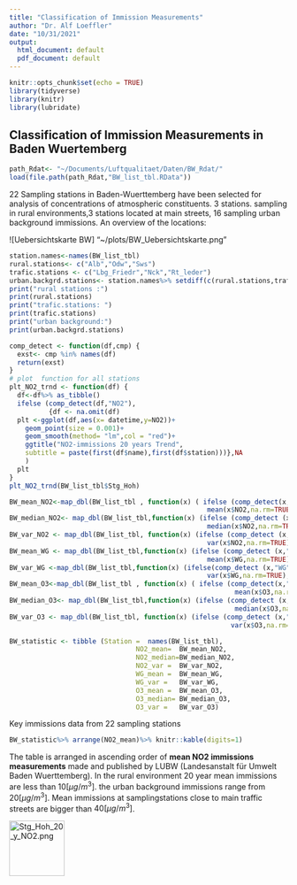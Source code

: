 ```yaml
---
title: "Classification of Immission Measurements"
author: "Dr. Alf Loeffler"
date: "10/31/2021"
output:
  html_document: default
  pdf_document: default
---
```


```r
knitr::opts_chunk$set(echo = TRUE)
library(tidyverse)
library(knitr)
library(lubridate)
```

## Classification of Immission Measurements in Baden Wuertemberg


```r
path_Rdat<- "~/Documents/Luftqualitaet/Daten/BW_Rdat/"
load(file.path(path_Rdat,"BW_list_tbl.RData"))

```
22 Sampling stations in Baden-Wuerttemberg have been selected for analysis of concentrations of atmospheric constituents. 3 stations. sampling in rural environments,3 stations located at main streets, 16 sampling urban background immissions. 
An overview of the locations:

![Uebersichtskarte BW] "~/plots/BW_Uebersichtskarte.png"






```r
station.names<-names(BW_list_tbl)
rural.stations<- c("Alb","Odw","Sws")
trafic.stations <- c("Lbg_Friedr","Nck","Rt_leder")
urban.backgrd.stations<- station.names%>% setdiff(c(rural.stations,trafic.stations))
print("rural stations :")
print(rural.stations)
print("trafic.stations: ")
print(trafic.stations)
print("urban background:")
print(urban.backgrd.stations)
```
```r
comp_detect <- function(df,cmp) {
  exst<- cmp %in% names(df)
  return(exst)
}
# plot  function for all stations
plt_NO2_trnd <- function(df) {
  df<-df%>% as_tibble()
  ifelse (comp_detect(df,"NO2"),
          {df <- na.omit(df)
  plt <-ggplot(df,aes(x= datetime,y=NO2))+
    geom_point(size = 0.001)+
    geom_smooth(method= "lm",col = "red")+
    ggtitle("NO2-immissions 20 years Trend",
    subtitle = paste(first(df$name),first(df$station)))},NA
    )
  plt
}
plt_NO2_trnd(BW_list_tbl$Stg_Hoh)
```


```r
BW_mean_NO2<-map_dbl(BW_list_tbl , function(x) ( ifelse (comp_detect(x,"NO2"),
                                                  mean(x$NO2,na.rm=TRUE),NA)))
BW_median_NO2<- map_dbl(BW_list_tbl,function(x) (ifelse (comp_detect (x,"NO2"),
                                                  median(x$NO2,na.rm=TRUE),NA )))
BW_var_NO2 <- map_dbl(BW_list_tbl, function(x) (ifelse (comp_detect (x,"NO2"),
                                                  var(x$NO2,na.rm=TRUE),NA)))
BW_mean_WG <- map_dbl(BW_list_tbl,function(x) (ifelse (comp_detect (x,"WG"),
                                                  mean(x$WG,na.rm=TRUE),NA )))
BW_var_WG <-map_dbl(BW_list_tbl,function(x) (ifelse(comp_detect (x,"WG"),
                                                  var(x$WG,na.rm=TRUE),NA) ))
BW_mean_O3<-map_dbl(BW_list_tbl , function(x) ( ifelse (comp_detect(x,"O3"),
                                                         mean(x$O3,na.rm=TRUE),NA)))
BW_median_O3<- map_dbl(BW_list_tbl,function(x) (ifelse (comp_detect (x,"O3"),
                                                         median(x$O3,na.rm=TRUE),NA )))
BW_var_O3 <- map_dbl(BW_list_tbl, function(x) (ifelse (comp_detect (x,"O3"),
                                                        var(x$O3,na.rm=TRUE),NA)))

BW_statistic <- tibble (Station =  names(BW_list_tbl),
                                NO2_mean=  BW_mean_NO2,
                                NO2_median=BW_median_NO2,
                                NO2_var =  BW_var_NO2,
                                WG_mean =  BW_mean_WG,
                                WG_var =   BW_var_WG,
                                O3_mean =  BW_mean_O3,
                                O3_median= BW_median_O3,
                                O3_var =   BW_var_O3)
```
Key  immissions data from 22 sampling stations 
```r
BW_statistic%>% arrange(NO2_mean)%>% knitr::kable(digits=1)

```
The table is arranged in ascending order of **mean NO2 immissions measurements** made  and published by LUBW (Landesanstalt für Umwelt Baden Wuerttemberg). In the rural environment 20 year mean immissions are less than  $10 [μg/m^3]$. the urban background immissions range from $20 [μg/m^3]$. Mean immissions at samplingstations close to main traffic streets are bigger than $40 [μg/m^3]$.


<img src="/plots/Stg_Hoh_20_y_NO2.png" 
alt="Stg_Hoh_20_y_NO2.png" 
style="height: 100px; width:100px;"/>





